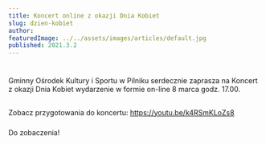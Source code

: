 ```yaml
---
title: Koncert online z okazji Dnia Kobiet
slug: dzien-kobiet
author:
featuredImage: ../../assets/images/articles/default.jpg
published: 2021.3.2
---
```


#
Gminny Ośrodek Kultury i Sportu w Pilniku serdecznie zaprasza na Koncert z okazji Dnia Kobiet wydarzenie w formie on-line 8 marca godz. 17.00.

##
Zobacz przygotowania do koncertu:
https://youtu.be/k4RSmKLoZs8


###
Do zobaczenia! 